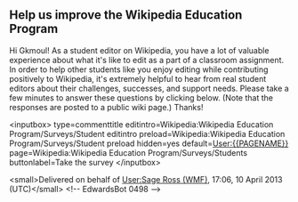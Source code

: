 <article id="39073162" title=User talk:Gkmoul>
	<talkpage id="39073162" title="User talk:Gkmoul">
== Help us improve the Wikipedia Education Program ==

Hi Gkmoul! As a student editor on Wikipedia, you have a lot of valuable experience about what it's like to edit as a part of a classroom assignment. In order to help other students like you enjoy editing while contributing positively to Wikipedia, it's extremely helpful to hear from real student editors about their challenges, successes, and support needs. Please take a few minutes to answer these questions by clicking below. (Note that the responses are posted to a public wiki page.) Thanks!

&lt;inputbox&gt;
type=commenttitle
editintro=Wikipedia:Wikipedia Education Program/Surveys/Student editintro
preload=Wikipedia:Wikipedia Education Program/Surveys/Student preload
hidden=yes
default=[[User:{{PAGENAME}}]]
page=Wikipedia:Wikipedia Education Program/Surveys/Students
buttonlabel=Take the survey
&lt;/inputbox&gt;

&lt;small&gt;Delivered on behalf of [[User:Sage Ross (WMF)]], 17:06, 10 April 2013 (UTC)&lt;/small&gt;
&lt;!-- EdwardsBot 0498 --&gt;
	</talkpage>
</article>